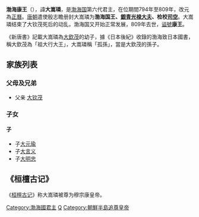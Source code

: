 {{unreferenced|time=2012-2-17}}
{{Infobox Monarch
| name = 渤海康王
| title = [[渤海國|渤海國]]第6任[[渤海國君主列表|國王]]
| image = 
| caption = 
| reign = 794年—809年
| predecessor = [[大華璵|大華璵]]
| successor = [[大元瑜|大元瑜]]
| full name = 大嵩璘
| native_lang1 = [[諡號|諡號]]
| native_lang1_name1 = 康王
| native_lang2 = [[年號|年號]]
| native_lang2_name1 =[[正曆_(渤海)|正曆]]
| royal house = [[渤海國|渤海國]]
| father = [[大欽茂|大欽茂]]
| mother = ？
| birth_date = ？
| birth_place = 
| death_date = 809年
| death_place = 
| burial_place = 
}}
'''渤海康王'''（{{bd|？||809年||}}），諱'''大嵩璘'''，是[[渤海国|渤海国]]第六代君主，在位期間794年至809年，改元為[[正曆_(大嵩璘)|正曆]]。[[唐朝|唐朝]]遣使殷志瞻册封大嵩璘为'''渤海国王、[[銀青光禄大夫|銀青光禄大夫]]、检校[[司空|司空]]'''。大嵩璘结束了大钦茂死后的动乱，渤海国又开始正常发展，809年去世，[[谥號|谥號]]'''康王'''。

《新唐書》記載大嵩璘為[[大欽茂|大欽茂]]的幼子，據《日本後紀》收錄的渤海致日本國書，稱大欽茂為「祖大行大王」，大嵩璘稱「孤孫」，當是大欽茂的孫子。

== 家族列表 ==
===父母及兄弟===
* 父亲 [[大钦茂|大钦茂]]

=== 子女 ===

====子====
*  子[[大元瑜|大元瑜]]
*  子[[大言义|大言义]]
*  子[[大明忠|大明忠]]
==《桓檀古记》==
《[[桓檀古记|桓檀古记]]》称大嵩璘被尊为穆宗康皇帝。

{{start box}}
{{s-before|渤海成王[[大華璵|大華璵]]}}
{{s-title|[[渤海国君主列表|渤海国王]]|（794－809）}}
{{s-after|渤海定王[[大元瑜|大元瑜]]}}
{{end box}}

{{渤海国君主}}


[[Category:渤海國君主|Category:渤海國君主]]
[[Category:靺鞨人|Q]]
[[Category:朝鮮半島追尊皇帝|Category:朝鮮半島追尊皇帝]]